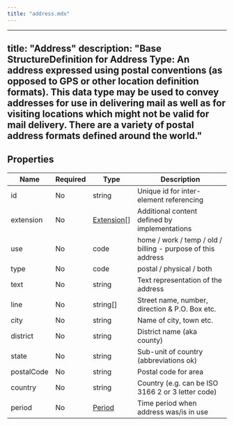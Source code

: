 ```yaml
---
title: "address.mdx"
---
```


---
title: "Address"
description: "Base StructureDefinition for Address Type: An address expressed using postal conventions (as opposed to GPS or other location definition formats).  This data type may be used to convey addresses for use in delivering mail as well as for visiting locations which might not be valid for mail delivery.  There are a variety of postal address formats defined around the world."
---

## Properties

| Name       | Required | Type                                                  | Description                                                  |
| ---------- | -------- | ----------------------------------------------------- | ------------------------------------------------------------ |
| id         | No       | string                                                | Unique id for inter-element referencing                      |
| extension  | No       | [Extension](/medical-api/fhir/data-types/extension)[] | Additional content defined by implementations                |
| use        | No       | code                                                  | home / work / temp / old / billing - purpose of this address |
| type       | No       | code                                                  | postal / physical / both                                     |
| text       | No       | string                                                | Text representation of the address                           |
| line       | No       | string[]                                              | Street name, number, direction & P.O. Box etc.               |
| city       | No       | string                                                | Name of city, town etc.                                      |
| district   | No       | string                                                | District name (aka county)                                   |
| state      | No       | string                                                | Sub-unit of country (abbreviations ok)                       |
| postalCode | No       | string                                                | Postal code for area                                         |
| country    | No       | string                                                | Country (e.g. can be ISO 3166 2 or 3 letter code)            |
| period     | No       | [Period](/medical-api/fhir/data-types/period)         | Time period when address was/is in use                       |
